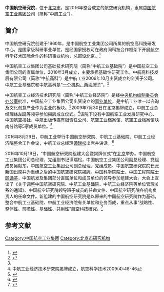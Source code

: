 '''中国航空研究院'''，位于[[北京市|北京市]]，是2016年整合成立的航空研究机构，隶属[[中航工业|中国航空工业集团公司]]（简称“中航工业”）。

==简介==
中国航空研究院创建于1960年，是中国航空工业集团公司所属的航空高科技研发中心，是国家级科研事业单位，是经国家授权可在政府间科技合作框架下开展航空科学技术国际合作的科研事业机构，总部设北京。<ref>{{Cite web |url=http://www.cae.ac.cn/About/intro/ |title=中国航空研究院，中国航空研究院，于2016-10-20查阅 |accessdate=2016-10-19 |archive-date=2016-10-18 |archive-url=https://web.archive.org/web/20161018113255/http://www.cae.ac.cn/About/intro/ |dead-url=no }}</ref>

中国航空工业集团公司基础技术研究院（简称“中航工业基础院”）是中国航空工业集团公司的直属单位，2010年3月成立，主要承担基础性研究工作。中航高科技发展有限公司（简称“中航高科”）是中航工业2009年10月出资成立的全资子公司。中航工业基础院和中航高科是“[[一个机构、两块牌子|一个机构、两块牌子]]”。<ref>{{Cite web |url=http://tech.avic.com/qygc/index.shtml |title=企业介绍，中国航空工业集团公司基础技术研究院，于2016-10-20查阅 |accessdate=2016-10-19 |archive-date=2017-06-19 |archive-url=https://web.archive.org/web/20170619162400/http://tech.avic.com/qygc/index.shtml |dead-url=no }}</ref>

中国航空工业经济技术研究院（简称“中航工业经济院”）是经[[中央机构编制委员会办公室|中央机构编制委员会办公室]]批准，中国航空工业集团公司出资设立的[[事业单位|事业单位]]，是中航工业唯一以咨询及文化创意产业作为主业的板块。<ref name=jj/>2009年7月30日在北京揭牌成立，中航工业总经理[[林左鸣|林左鸣]]等领导参加揭牌成立仪式。<ref>中航工业经济技术研究院揭牌成立，航空科学技术2009(4):46-46</ref>该院下设有中国航空工业发展研究中心、中国航空报社、中航出版传媒有限责任公司、航空工业档案馆、航空工业档案馆陕南分馆等5家成员单位。<ref name=jj>{{Cite web |url=http://jjy.avic.com/qygc/index.shtml |title=企业介绍，中国航空工业经济技术研究院，于2016-10-20查阅 |accessdate=2016-10-19 |archive-date=2017-06-30 |archive-url=https://web.archive.org/web/20170630225147/http://jjy.avic.com/qygc/index.shtml |dead-url=no }}</ref>

2016年8月29日，中航工业举行中国航空研究院、中航工业基础院、中航工业经济院整合工作会议，中航工业总经理[[谭瑞松|谭瑞松]]出席并讲话。<ref>{{Cite web |url=http://www.cannews.com.cn/epaper/zghkb/2016/09/01/A01/story/1130809.shtml |title=中航工业召开航空研究院、基础院、经济院整合工作会议，中国航空报，2016-09-01 |access-date=2016-10-19 |archive-url=https://archive.is/20161026070922/http://www.cannews.com.cn/epaper/zghkb/2016/09/01/A01/story/1130809.shtml |archive-date=2016-10-26 |dead-url=yes }}</ref>

2016年10月19日，“中国航空研究院组建大会暨揭牌仪式”在[[北京|北京]]举办。中国航空工业集团公司总经理、党组副书记谭瑞松，中国航空工业集团公司副总经理、党组成员吴献东，中国航空工业集团公司副总经理、党组成员、中国航空研究院院长张新国出席并为重组之后的中国航空研究院揭牌。[[中国科学院院士|中国科学院院士]]、[[中国工程院院士|中国工程院院士]][[顾诵芬|顾诵芬]]，中国航发及集团部分直属单位和成员单位的领导参加组建大会。大会上宣读了《关于调整中国航空研究院、中航工业基础院、中航工业经济院等单位管理关系的通知》、中国航空研究院领导班子成员的任命文件、中国航空研究院各机构负责人的任命文件。新组建的中国航空研究院是以原来的中国航空研究院作为基础，整合中航工业基础院、中航工业经济院有关单位和业务而成，重点从事“战略性、整体性、前瞻性、基础性、共用性”航空科技研究。<ref>{{Cite web |url=http://www.thepaper.cn/newsDetail_forward_1546152 |title=重组后的中国航空研究院在北京揭牌，将提供战略性技术研究，澎湃新闻，2016-10-19 |accessdate=2016-10-19 |archive-date=2016-10-19 |archive-url=https://web.archive.org/web/20161019225623/http://www.thepaper.cn/newsDetail_forward_1546152 |dead-url=no }}</ref>

==参考文献==
{{reflist}}

[[Category:中国航空工业集团|Category:中国航空工业集团]]
[[Category:北京市研究机构|Category:北京市研究机构]]